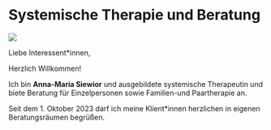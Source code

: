 # Systemische Therapie und Beratung


::: {.grid}

::: {.g-col-4}
![](images/portrait.jpg)
:::

::: {.g-col-8}
Liebe Interessent*innen,

Herzlich Willkommen!

Ich bin **Anna-Maria Siewior** und ausgebildete systemische Therapeutin und biete Beratung für Einzelpersonen sowie Familien-und Paartherapie an.

Seit dem 1. Oktober 2023 darf ich meine Klient*innen herzlichen in eigenen Beratungsräumen begrüßen.
:::

:::